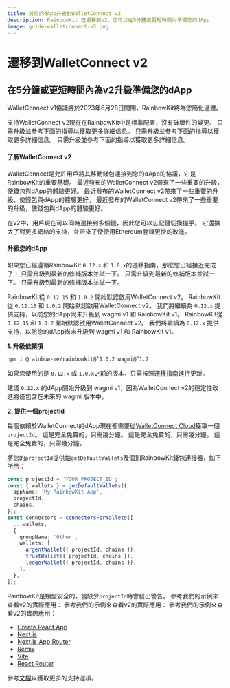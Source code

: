 ```yaml
---
title: 將您的dApp升級到WalletConnect v2
description: RainbowKit 已遷移到v2，您可以在5分鐘或更短時間內準備您的dApp
image: guide-walletconnect-v2.png
---
```


# 遷移到WalletConnect v2

## 在5分鐘或更短時間內為v2升級準備您的dApp

WalletConnect v1協議將於2023年6月28日關閉，RainbowKit將為您簡化過渡。

支持WalletConnect v2現在在RainbowKit中是標準配置，沒有破壞性的變更。 只需升級並參考下面的指導以獲取更多詳細信息。 只需升級並參考下面的指導以獲取更多詳細信息。 只需升級並參考下面的指導以獲取更多詳細信息。

#### 了解WalletConnect v2

WalletConnect是允許用戶將其移動錢包連接到您的dApp的協議，它是RainbowKit的重要基礎。 最近發布的WalletConnect v2帶來了一些重要的升級，使錢包與dApp的體驗更好。 最近發布的WalletConnect v2帶來了一些重要的升級，使錢包與dApp的體驗更好。 最近發布的WalletConnect v2帶來了一些重要的升級，使錢包與dApp的體驗更好。

在v2中，用戶現在可以同時連接到多個鏈，因此您可以忘記鏈切換握手。 它還擴大了對更多網絡的支持，並帶來了使使用Ethereum登錄更快的改進。

#### 升級您的dApp

如果您已經遵循RainbowKit `0.12.x` 和 `1.0.x`的遷移指南，那麼您已經接近完成了！ 只需升級到最新的修補版本並試一下。 只需升級到最新的修補版本並試一下。 只需升級到最新的修補版本並試一下。

RainbowKit從 `0.12.15` 和 `1.0.2` 開始默認啟用WalletConnect v2。 RainbowKit從 `0.12.15` 和 `1.0.2` 開始默認啟用WalletConnect v2。 我們將繼續為 `0.12.x` 提供支持，以防您的dApp尚未升級到 wagmi v1 和 RainbowKit v1。 RainbowKit從 `0.12.15` 和 `1.0.2` 開始默認啟用WalletConnect v2。 我們將繼續為 `0.12.x` 提供支持，以防您的dApp尚未升級到 wagmi v1 和 RainbowKit v1。

**1. 升級依賴項**

```bash
npm i @rainbow-me/rainbowkit@^1.0.2 wagmi@^1.2
```

如果您使用的是 `0.12.x` 或 `1.0.x`之前的版本，只需按照[遷移指南](/docs/migration-guide)進行更新。

建議 `0.12.x` 的dApp開始升級到 wagmi v1，因為WalletConnect v2的穩定性改進將僅包含在未來的 wagmi 版本中。

**2. 提供一個projectId**

每個依賴於WalletConnect的dApp現在都需要從[WalletConnect Cloud](https://cloud.walletconnect.com/)獲取一個`projectId`。 這是完全免費的，只需幾分鐘。 這是完全免費的，只需幾分鐘。 這是完全免費的，只需幾分鐘。

將您的`projectId`提供給`getDefaultWallets`及個別RainbowKit錢包連接器，如下所示：

```ts
const projectId = 'YOUR_PROJECT_ID';
const { wallets } = getDefaultWallets({
  appName: 'My RainbowKit App',
  projectId,
  chains,
});
const connectors = connectorsForWallets([
  ...wallets,
  {
    groupName: 'Other',
    wallets: [
      argentWallet({ projectId, chains }),
      trustWallet({ projectId, chains }),
      ledgerWallet({ projectId, chains }),
    ],
  },
]);
```

RainbowKit是類型安全的，當缺少`projectId`時會發出警告。 參考我們的示例來查看v2的實際應用： 參考我們的示例來查看v2的實際應用： 參考我們的示例來查看v2的實際應用：

- [Create React App](https://codesandbox.io/p/sandbox/github/rainbow-me/rainbowkit/tree/main/examples/with-create-react-app)
- [Next.js](https://codesandbox.io/p/sandbox/github/rainbow-me/rainbowkit/tree/main/examples/with-next)
- [Next.js App Router](https://codesandbox.io/p/sandbox/github/rainbow-me/rainbowkit/tree/main/examples/with-next-app)
- [Remix](https://codesandbox.io/p/sandbox/github/rainbow-me/rainbowkit/tree/main/examples/with-remix)
- [Vite](https://codesandbox.io/p/sandbox/github/rainbow-me/rainbowkit/tree/main/examples/with-vite)
- [React Router](https://codesandbox.io/p/sandbox/github/rainbow-me/rainbowkit/tree/main/examples/with-react-router)

參考[文檔](https://www.rainbowkit.com/docs/custom-wallet-list#walletconnect)以獲取更多的支持選項。
